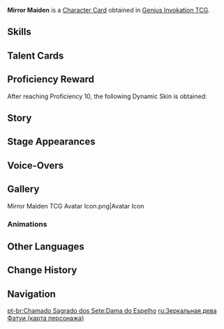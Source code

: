 {{About|the [[Character Card]]|the [[Elite Enemy]]|Mirror Maiden}}
{{Genius Invokation TCG Infobox
|title       = Mirror Maiden
|id          = 002202
|image       = Mirror Maiden Character Card.png
|type        = Character Card
|health      = 10
|element     = Hydro
|faction     = Fatui
|weapon      = Other Weapons
|source1     = Achieve victory in [[Genius Invokation TCG/Stage/Baobab/Mirror Maiden's Journey|Mirror Maiden's Journey]]
|features    = Mirror Maiden
}}
'''Mirror Maiden''' is a [[Character Card]] obtained in [[Genius Invokation TCG]].

==Skills==
{{Genius Invokation TCG Skills Table}}

==Talent Cards==
{{Genius Invokation TCG Talent Cards Table}}

==Proficiency Reward==
After reaching Proficiency 10, the following Dynamic Skin is obtained:<br>{{TCG Card|Mirror Cage|1|golden=1|caption=1}}

==Story==
{{Description|"All secrets shall be concealed within the mirror of glaring brightness... "|title="Snezhnayan Maiden" Mirror Envoy}}

==Stage Appearances==
{{Genius Invokation TCG Stage Appearances}}

==Voice-Overs==
{{VO/Enemy
|enemy                   = Fatuus Maiden Water (Character Card)
|vo_01_00_title          = Character Select
|vo_01_01_file           = vo gcg monster fatuus maiden water selectonstage 01.ogg
|vo_01_01_tx_en          = Hr...!? I heard you.
|vo_01_02_file           = vo gcg monster fatuus maiden water selectonstage 02.ogg
|vo_01_02_tx_en          = Heh, the insolent shall be punished.

|vo_03_00_title          = Influx Blast
|vo_03_01_file           = vo gcg monster fatuus maiden water elementalart 01.ogg
|vo_03_01_tx_en          = No... mercy!
|vo_03_02_file           = vo gcg monster fatuus maiden water elementalart 02.ogg
|vo_03_02_tx_en          = You can't hide.

|vo_04_00_title          = Rippled Reflection
|vo_04_01_file           = vo gcg monster fatuus maiden water elementalburst 01.ogg
|vo_04_01_tx_en          = Haha! Got you!
|vo_04_02_file           = vo gcg monster fatuus maiden water elementalburst 02.ogg
|vo_04_02_tx_en          = Mirror images disperse like water.

|vo_05_00_title          = Heavy Hit Taken
|vo_05_01_tx_en          = {{A|vo gcg monster fatuus maiden water hitheavy 01.ogg}} {{A|vo gcg monster fatuus maiden water hitheavy 02.ogg}} {{A|vo gcg monster fatuus maiden water hitheavy 03.ogg}}

|vo_06_00_title          = Defeated
|vo_06_01_file           = Vo gcg monster fatuus maiden water die 01.ogg
|vo_06_01_tx_en          = Ugh... Winter... shall eventually come.
|vo_06_02_file           = Vo gcg monster fatuus maiden water die 02.ogg
|vo_06_02_tx_en          = This body... belongs to ice... and snow.
}}

==Gallery==
<gallery>
Mirror Maiden TCG Avatar Icon.png|Avatar Icon
</gallery>

===Animations===
{{Preview
|size     = 200px
|file1    = Mirror Maiden Dynamic Skin
|caption  = Dynamic Skin Idle Animation
}}

==Other Languages==
{{Other Languages|Transclude=Mirror Maiden
|th      = Fatui - Mirror Maiden
|pt      = Fatui - Dama do Espelho
|pt_tl   = Fatui - Mirror Lady
}}

==Change History==
{{Change History|3.3}}

==Navigation==
{{Genius Invokation TCG Navbox|Character Card Obtainable}}

[[pt-br:Chamado Sagrado dos Sete:Dama do Espelho]]
[[ru:Зеркальная дева Фатуи (карта персонажа)]]